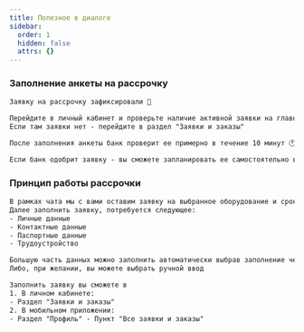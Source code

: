 ```yaml
---
title: Полезное в диалоге
sidebar:
  order: 1
  hidden: false
  attrs: {}
---
```

### Заполнение анкеты на рассрочку

```txt
Заявку на рассрочку зафиксировали 🤝

Перейдите в личный кабинет и проверьте наличие активной заявки на главной странице
Если там заявки нет - перейдите в раздел "Заявки и заказы"

После заполнения анкеты банк проверит ее примерно в течение 10 минут 🕐

Если банк одобрит заявку - вы сможете запланировать ее самостоятельно в личном кабинете, либо написать нам 🙏
```

### Принцип работы рассрочки

```txt
В рамках чата мы с вами оставим заявку на выбранное оборудование и срок рассрочки
Далее заполнить заявку, потребуется следующее:
- Личные данные
- Контактные данные
- Паспортные данные
- Трудоустройство

Большую часть данных можно заполнить автоматически выбрав заполнение через Госуслуги
Либо, при желании, вы можете выбрать ручной ввод

Заполнить заявку вы сможете в
1. В личном кабинете:
- Раздел "Заявки и заказы"
2. В мобильном приложении:
- Раздел "Профиль" - Пункт "Все заявки и заказы"
```
